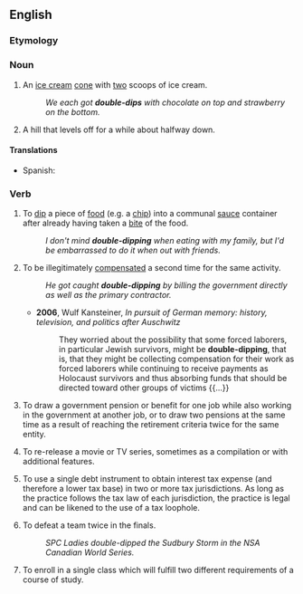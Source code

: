 {{also|double dip}}

==English==

===Etymology===
{{compound|en|double|dip}}

===Noun===
{{en-noun}}

# {{lb|en|informal}} An [[ice cream]] [[cone]] with [[two]] scoops of ice cream.
#: ''We each got '''double-dips''' with chocolate on top and strawberry on the bottom.''
# {{lb|en|roller coasters}} A hill that levels off for a while about halfway down.

====Translations====
{{trans-top|An ice cream cone with two scoops of ice cream.}}
{{trans-mid}}
* Spanish: {{t|es|barquillo doble|m}}
{{trans-bottom}}

{{trans-top|A hill that levels off for a while about halfway down.}}
{{trans-mid}}
{{trans-bottom}}

===Verb===
{{en-verb|double-dipp}}

# {{lb|en|informal}} To [[dip]] a piece of [[food]] (e.g. a [[chip]]) into a communal [[sauce]] container after already having taken a [[bite]] of the food.
#: ''I don't mind '''double-dipping''' when eating with my family, but I'd be embarrassed to do it when out with friends.''
# {{lb|en|informal}} To be illegitimately [[compensate]]d a second time for the same activity.
#: ''He got caught '''double-dipping''' by billing the government directly as well as the primary contractor.''
#* '''2006''', Wulf Kansteiner, ''In pursuit of German memory: history, television, and politics after Auschwitz''
#*: They worried about the possibility that some forced laborers, in particular Jewish survivors, might be '''double-dipping''', that is, that they might be collecting compensation for their work as forced laborers while continuing to receive payments as Holocaust survivors and thus absorbing funds that should be directed toward other groups of victims {{...}}
# {{lb|en|informal}} To draw a government pension or benefit for one job while also working in the government at another job, or to draw two pensions at the same time as a result of reaching the retirement criteria twice for the same entity.
# {{lb|en|entertainment industry}} To re-release a movie or TV series, sometimes as a compilation or with additional features.
# {{lb|en|US|finance}} To use a single debt instrument to obtain interest tax expense (and therefore a lower tax base) in two or more tax jurisdictions. As long as the practice follows the tax law of each jurisdiction, the practice is legal and can be likened to the use of a tax loophole.
# {{lb|en|softball}} To defeat a team twice in the finals.
#: ''SPC Ladies double-dipped the Sudbury Storm in the NSA Canadian World Series.''
# {{lb|en|higher education}} To enroll in a single class which will fulfill two different requirements of a course of study.